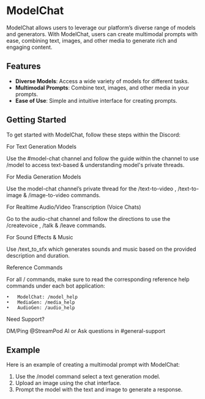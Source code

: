 # ModelChat

ModelChat allows users to leverage our platform’s diverse range of models and generators. With ModelChat, users can create multimodal prompts with ease, combining text, images, and other media to generate rich and engaging content.

## Features

- **Diverse Models**: Access a wide variety of models for different tasks.
- **Multimodal Prompts**: Combine text, images, and other media in your prompts.
- **Ease of Use**: Simple and intuitive interface for creating prompts.

## Getting Started

To get started with ModelChat, follow these steps within the Discord:

For Text Generation Models

Use the #⁠model-chat channel and follow the guide within the channel to use /model to access text-based & understanding model's private threads.

For Media Generation Models

Use the ⁠model-chat channel’s private thread for the /text-to-video , /text-to-image & /image-to-video commands.

For Realtime Audio/Video Transcription (Voice Chats)

Go to the ⁠audio-chat channel and follow the directions to use the /createvoice , /talk & /leave commands.

For Sound Effects & Music

Use /text_to_sfx which generates sounds and music based on the provided description and duration.

Reference Commands

For all / commands, make sure to read the corresponding reference help commands under each bot application:

    •	ModelChat: /model_help
    •	MediaGen: /media_help
    •	AudioGen: /audio_help

Need Support?

DM/Ping @StreamPod AI or Ask questions in #⁠general-support

## Example

Here is an example of creating a multimodal prompt with ModelChat:

1. Use the /model command select a text generation model.
2. Upload an image using the chat interface.
3. Prompt the model with the text and image to generate a response.